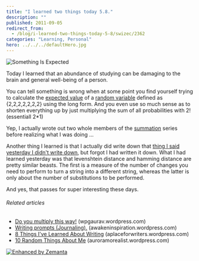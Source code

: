 ```yaml
---
title: "I learned two things today 5.8."
description: ""
published: 2011-09-05
redirect_from:
  - /blog/i-learned-two-things-today-5-8/swizec/2362
categories: "Learning, Personal"
hero: ../../../defaultHero.jpg
---
```


![Something Is Expected](http://swizec.com/blog/wp-content/uploads/2011/09/300px-Something_Is_Expected_Cover2.png "Something Is Expected")

Today I learned that an abundance of studying can be damaging to the brain and general well-being of a person.

You can tell something is wrong when at some point you find yourself trying to calculate the [expected value](http://en.wikipedia.org/wiki/Expected_value "Expected value") of a [random variable](http://en.wikipedia.org/wiki/Random_variable "Random variable") defined as {2,2,2,2,2,2,2} using the long form. And you even use so much sense as to shorten everything up by just multiplying the sum of all probabilities with 2! (essentiall 2\*1)

Yep, I actually wrote out two whole members of the [summation](http://en.wikipedia.org/wiki/Summation "Summation") series before realizing what I was doing ...

Another thing I learned is that I actually did write down that [thing I said yesterday I didn't write down](http://swizec.com/blog/i-learned-two-things-today-4-8/swizec/2357 "I learned two things today 4.8."), but forgot I had written it down. What I had learned yesterday was that levenshtein distance and hamming distance are pretty similar beasts. The first is a measure of the number of changes you need to perform to turn a string into a different string, whereas the latter is only about the number of substitutions to be performed.

And yes, that passes for super interesting these days.

###### Related articles

- [Do you multiply this way!](http://wpgaurav.wordpress.com/2011/08/31/do-you-multiply-this-way/) (wpgaurav.wordpress.com)
- [Writing prompts (Journaling).](http://awakeninspiration.wordpress.com/2011/07/26/writing-prompts-journaling/) (awakeninspiration.wordpress.com)
- [8 Things I've Learned About Writing](http://aplaceforwriters.wordpress.com/2011/09/05/8-things-ive-learned-about-writing/) (aplaceforwriters.wordpress.com)
- [10 Random Things About Me](http://auroramorealist.wordpress.com/2011/09/05/random-things-about-me/) (auroramorealist.wordpress.com)

[![Enhanced by Zemanta](http://img.zemanta.com/zemified_e.png?x-id=7127d305-00c3-475d-b340-94e684fc6779)](http://www.zemanta.com/ "Enhanced by Zemanta")
